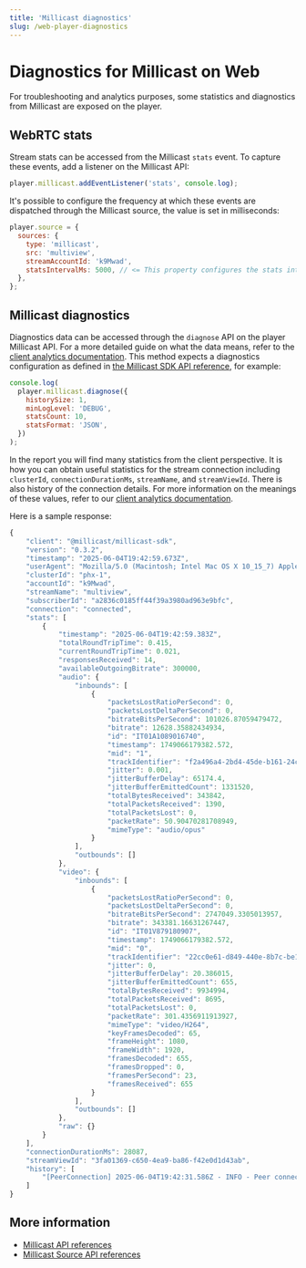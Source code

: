 ```yaml
---
title: 'Millicast diagnostics'
slug: /web-player-diagnostics
---
```


# Diagnostics for Millicast on Web

For troubleshooting and analytics purposes, some statistics and diagnostics from Millicast are exposed on the player.

## WebRTC stats

Stream stats can be accessed from the Millicast `stats` event. To capture these events, add a listener on the Millicast API:

```javascript
player.millicast.addEventListener('stats', console.log);
```

It's possible to configure the frequency at which these events are dispatched through the Millicast source, the value is set in milliseconds:

```javascript
player.source = {
  sources: {
    type: 'millicast',
    src: 'multiview',
    streamAccountId: 'k9Mwad',
    statsIntervalMs: 5000, // <= This property configures the stats interval for 5 seconds
  },
};
```

## Millicast diagnostics

Diagnostics data can be accessed through the `diagnose` API on the player Millicast API. For a more detailed guide on what the data means, refer to the [client analytics documentation](/millicast/playback/client-analytics/#data-dictionary). This method expects a diagnostics configuration as defined in [the Millicast SDK API reference](https://millicast.github.io/millicast-sdk/module-Logger.html#~diagnose), for example:

```javascript
console.log(
  player.millicast.diagnose({
    historySize: 1,
    minLogLevel: 'DEBUG',
    statsCount: 10,
    statsFormat: 'JSON',
  })
);
```

In the report you will find many statistics from the client perspective. It is how you can obtain useful statistics for the stream connection including `clusterId`, `connectionDurationMs`, `streamName`, and `streamViewId`. There is also history of the connection details. For more information on the meanings of these values, refer to our [client analytics documentation](/millicast/playback/client-analytics/#data-dictionary).

Here is a sample response:

```javascript
{
    "client": "@millicast/millicast-sdk",
    "version": "0.3.2",
    "timestamp": "2025-06-04T19:42:59.673Z",
    "userAgent": "Mozilla/5.0 (Macintosh; Intel Mac OS X 10_15_7) AppleWebKit/537.36 (KHTML, like Gecko) Chrome/136.0.0.0 Safari/537.36",
    "clusterId": "phx-1",
    "accountId": "k9Mwad",
    "streamName": "multiview",
    "subscriberId": "a2836c0185ff44f39a3980ad963e9bfc",
    "connection": "connected",
    "stats": [
        {
            "timestamp": "2025-06-04T19:42:59.383Z",
            "totalRoundTripTime": 0.415,
            "currentRoundTripTime": 0.021,
            "responsesReceived": 14,
            "availableOutgoingBitrate": 300000,
            "audio": {
                "inbounds": [
                    {
                        "packetsLostRatioPerSecond": 0,
                        "packetsLostDeltaPerSecond": 0,
                        "bitrateBitsPerSecond": 101026.87059479472,
                        "bitrate": 12628.35882434934,
                        "id": "IT01A1089016740",
                        "timestamp": 1749066179382.572,
                        "mid": "1",
                        "trackIdentifier": "f2a496a4-2bd4-45de-b161-24caeb71dc5c",
                        "jitter": 0.001,
                        "jitterBufferDelay": 65174.4,
                        "jitterBufferEmittedCount": 1331520,
                        "totalBytesReceived": 343842,
                        "totalPacketsReceived": 1390,
                        "totalPacketsLost": 0,
                        "packetRate": 50.90470281708949,
                        "mimeType": "audio/opus"
                    }
                ],
                "outbounds": []
            },
            "video": {
                "inbounds": [
                    {
                        "packetsLostRatioPerSecond": 0,
                        "packetsLostDeltaPerSecond": 0,
                        "bitrateBitsPerSecond": 2747049.3305013957,
                        "bitrate": 343381.16631267447,
                        "id": "IT01V879180907",
                        "timestamp": 1749066179382.572,
                        "mid": "0",
                        "trackIdentifier": "22cc0e61-d849-440e-8b7c-be13fa6c3dc1",
                        "jitter": 0,
                        "jitterBufferDelay": 20.386015,
                        "jitterBufferEmittedCount": 655,
                        "totalBytesReceived": 9934994,
                        "totalPacketsReceived": 8695,
                        "totalPacketsLost": 0,
                        "packetRate": 301.4356911913927,
                        "mimeType": "video/H264",
                        "keyFramesDecoded": 65,
                        "frameHeight": 1080,
                        "frameWidth": 1920,
                        "framesDecoded": 655,
                        "framesDropped": 0,
                        "framesPerSecond": 23,
                        "framesReceived": 655
                    }
                ],
                "outbounds": []
            },
            "raw": {}
        }
    ],
    "connectionDurationMs": 28087,
    "streamViewId": "3fa01369-c650-4ea9-ba86-f42e0d1d43ab",
    "history": [
        "[PeerConnection] 2025-06-04T19:42:31.586Z - INFO - Peer connection state change:  connected"
    ]
}

```

## More information

- [Millicast API references](pathname:///theoplayer/v9/api-reference/web/interfaces/Millicast.html)
- [Millicast Source API references](pathname:///theoplayer/v9/api-reference/web/interfaces/MillicastSource.html)
